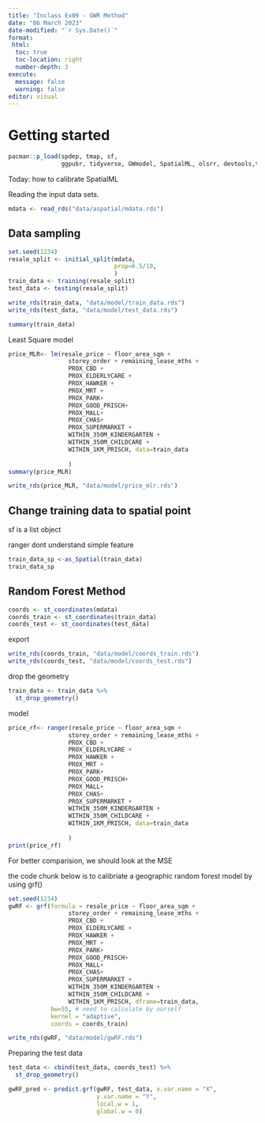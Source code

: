 ```yaml
---
title: "Inclass Ex09 - GWR Method"
date: "06 March 2023"
date-modified: "`r Sys.Date()`"
format:
 html:
  toc: true
  toc-location: right
  number-depth: 3
execute: 
  message: false
  warning: false
editor: visual
---
```


# Getting started

```r
pacman::p_load(spdep, tmap, sf,
               ggpubr, tidyverse, GWmodel, SpatialML, olsrr, devtools,tidymodels)
```

Today: how to calibrate SpatialML

Reading the input data sets.

```r
mdata <- read_rds("data/aspatial/mdata.rds")
```

## Data sampling

```r
set.seed(1234)
resale_split <- initial_split(mdata,
                              prop=6.5/10,
                              )
train_data <- training(resale_split)
test_data <- testing(resale_split)
```

```r
write_rds(train_data, "data/model/train_data.rds")
write_rds(test_data, "data/model/test_data.rds")
```

```r
summary(train_data)
```

Least Square model

```r
price_MLR<- lm(resale_price ~ floor_area_sqm + 
                 storey_order + remaining_lease_mths +
                 PROX_CBD +
                 PROX_ELDERLYCARE + 
                 PROX_HAWKER +
                 PROX_MRT +
                 PROX_PARK+
                 PROX_GOOD_PRISCH+
                 PROX_MALL+
                 PROX_CHAS+
                 PROX_SUPERMARKET + 
                 WITHIN_350M_KINDERGARTEN +
                 WITHIN_350M_CHILDCARE +
                 WITHIN_1KM_PRISCH, data=train_data
                 
                 )
summary(price_MLR)
```

```r
write_rds(price_MLR, "data/model/price_mlr.rds")
```

## Change training data to spatial point

sf is a list object

ranger dont understand simple feature

```r
train_data_sp <-as_Spatial(train_data)
train_data_sp
```

## Random Forest Method

```r
coords <- st_coordinates(mdata)
coords_train <- st_coordinates(train_data)
coords_test <- st_coordinates(test_data)
```

export

```r
write_rds(coords_train, "data/model/coords_train.rds")
write_rds(coords_test, "data/model/coords_test.rds")
```

drop the geometry

```r
train_data <- train_data %>% 
  st_drop_geometry()
```

model

```r
price_rf<- ranger(resale_price ~ floor_area_sqm + 
                 storey_order + remaining_lease_mths +
                 PROX_CBD +
                 PROX_ELDERLYCARE + 
                 PROX_HAWKER +
                 PROX_MRT +
                 PROX_PARK+
                 PROX_GOOD_PRISCH+
                 PROX_MALL+
                 PROX_CHAS+
                 PROX_SUPERMARKET + 
                 WITHIN_350M_KINDERGARTEN +
                 WITHIN_350M_CHILDCARE +
                 WITHIN_1KM_PRISCH, data=train_data
                 
                 )
print(price_rf)
```

For better comparision, we should look at the MSE

the code chunk below is to calibriate a geographic random forest model by using grf()

```r
set.seed(1234)
gwRF <- grf(formula = resale_price ~ floor_area_sqm + 
                 storey_order + remaining_lease_mths +
                 PROX_CBD +
                 PROX_ELDERLYCARE + 
                 PROX_HAWKER +
                 PROX_MRT +
                 PROX_PARK+
                 PROX_GOOD_PRISCH+
                 PROX_MALL+
                 PROX_CHAS+
                 PROX_SUPERMARKET + 
                 WITHIN_350M_KINDERGARTEN +
                 WITHIN_350M_CHILDCARE +
                 WITHIN_1KM_PRISCH, dframe=train_data,
            bw=55, # need to calculate by ourself
            kernel = "adaptive",
            coords = coords_train)
```

```r
write_rds(gwRF, "data/model/gwRF.rds")

```

Preparing the test data

```r
test_data <- cbind(test_data, coords_test) %>%
  st_drop_geometry()
```

```r
gwRF_pred <- predict.grf(gwRF, test_data, x.var.name = "X", 
                         y.var.name = "Y",
                         local.w = 1,
                         global.w = 0)
```

